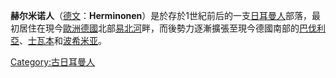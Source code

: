 '''赫尔米诺人'''（[[德文|德文]]：'''Herminonen'''）是於存於1世紀前后的一支[[日耳曼人|日耳曼人]]部落，最初居住在現今[[歐洲|歐洲]][[德國|德國]]北部[[易北河|易北河]]畔，而後勢力逐漸擴張至現今德國南部的[[巴伐利亞|巴伐利亞]]、[[士瓦本|士瓦本]]和[[波希米亚|波希米亚]]。

{{Euro-hist-stub}}
[[Category:古日耳曼人|Category:古日耳曼人]]